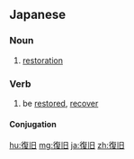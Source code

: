 ==Japanese==
{{ja-kanjitab|ふく|k1=ふっ|きゅう|yomi=on}}

===Noun===
{{ja-noun|ふっきゅう}}

# [[restoration]]
#: {{ja-usex|データの'''復旧'''に１日かかった。|データ の '''ふっきゅう''' に いち にち かかった。|It took a whole day to restore the data.}}

===Verb===
{{ja-verb-suru|ふっきゅう}}

# be [[restored]], [[recover]]

====Conjugation====
{{ja-suru|ふっきゅう}}

[[hu:復旧]]
[[mg:復旧]]
[[ja:復旧]]
[[zh:復旧]]